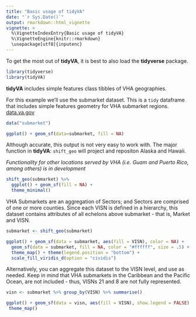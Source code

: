 ```yaml
---
title: "Basic usage of tidyVA"
date: "`r Sys.Date()`"
output: rmarkdown::html_vignette
vignette: >
  %\VignetteIndexEntry{Basic usage of tidyVA}
  %\VignetteEngine{knitr::rmarkdown}
  \usepackage[utf8]{inputenc}
---
```


To get the most out of __tidyVA__, it is best to also load the __tidyverse__ package.

```r
library(tidyverse)
library(tidyVA)
```

__tidyVA__ includes simple features class tibbles of VHA geographies.

For this example we'll use the submarket dataset.  This is a `tidy` dataframe that includes simple features geometry for VHA submarket regions.  [data.va.gov](https://www.data.va.gov/dataset/veterans-integrated-services-networks-visn-markets-submarkets-sectors-and-counties)

```r
data("submarket")

ggplot() + geom_sf(data=submarket, fill = NA)

```

Although accurate, this output is not very easy to work with. The major function in __tidyVA__: `shift_geo` will project and repositon Alaska and Hawaii. 

*Functionality for other locations served by VHA (i.e. Guam and Puerto Rico, among others) is in development*

```r
shift_geo(submarket) %>% 
  ggplot() + geom_sf(fill = NA) +
  theme_minimal()

```

VHA Submarkets are an aggregation of Sectors; and Sectors are comprised of one or more counties. Since each VISN is defined in a hierarchy, this dataset contains attributes of all echelons above submarket - that is, Market and VISN.

```r

submarket <- shift_geo(submarket)

ggplot() + geom_sf(data = submarket, aes(fill = VISN), color = NA) +
  geom_sf(data = submarket, fill = NA, color = "#ffffff", size = .5) + 
  theme_map() + theme(legend.position = "bottom") +
  scale_fill_viridis_d(option = "cividis")

```

Alternatively, you can aggregate this dataset to the VISN level, and use as needed.  Keep in mind that VHA submarkets in the Caribbean and the Pacific Ocean, are not included - thus, VISNs 21 and 8 are not fully represented.

```r
visn <- submarket %>% group_by(VISN) %>% summarise()

ggplot() + geom_sf(data = visn, aes(fill = VISN), show.legend = FALSE) +
 theme_map()

```


